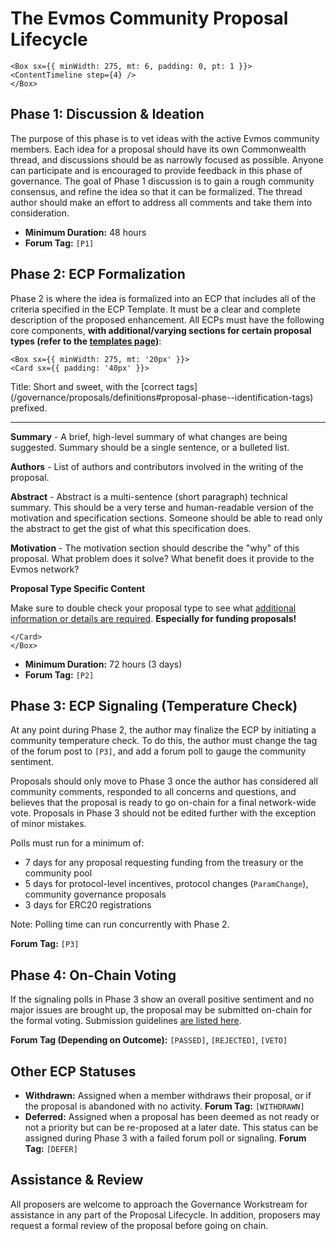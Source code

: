 
# The Evmos Community Proposal Lifecycle

    <Box sx={{ minWidth: 275, mt: 6, padding: 0, pt: 1 }}>
    <ContentTimeline step={4} />
    </Box>


## **Phase 1**: Discussion & Ideation

The purpose of this phase is to vet ideas with the active Evmos community members. Each idea for a proposal should have its own Commonwealth thread, and discussions should be as narrowly focused as possible. Anyone can participate and is encouraged to provide feedback in this phase of governance. The goal of Phase 1 discussion is to gain a rough community consensus, and refine the idea so that it can be formalized. The thread author should make an effort to address all comments and take them into consideration.

- **Minimum Duration:** 48 hours
- **Forum Tag:** `[P1]`

## **Phase 2**: ECP Formalization

Phase 2 is where the idea is formalized into an ECP that includes all of the criteria specified in the ECP Template. It must be a clear and complete description of the proposed enhancement. All ECPs must have the following core components, **with additional/varying sections for certain proposal types (refer to the [templates page](/governance/proposals/templates))**:


    <Box sx={{ minWidth: 275, mt: '20px' }}>
    <Card sx={{ padding: '40px' }}>

<p style={{ fontSize: '1.2rem', marginTop: 0, fontWeight: 600 }}>Title: Short and sweet, with the [correct tags](/governance/proposals/definitions#proposal-phase--identification-tags) prefixed.</p>
<hr />

**Summary** - A brief, high-level summary of what changes are being suggested. Summary should be a single sentence, or a bulleted list.

**Authors** - List of authors and contributors involved in the writing of the proposal.

**Abstract** - Abstract is a multi-sentence (short paragraph) technical summary. This should be a very terse and human-readable version of the motivation and specification sections. Someone should be able to read only the abstract to get the gist of what this specification does.

**Motivation** - The motivation section should describe the "why" of this proposal. What problem does it solve? What benefit does it provide to the Evmos network?

**Proposal Type Specific Content**

Make sure to double check your proposal type to see what [additional information or details are required](/governance/proposals/templates). **Especially for funding proposals!**

    </Card>
    </Box>


- **Minimum Duration:** 72 hours (3 days)
- **Forum Tag:** `[P2]`


## **Phase 3**: ECP Signaling (Temperature Check)

At any point during Phase 2, the author may finalize the ECP by initiating a community temperature check. To do this, the author must change the tag of the forum post to `[P3]`, and add a forum poll to gauge the community sentiment.

Proposals should only move to Phase 3 once the author has considered all community comments, responded to all concerns and questions, and believes that the proposal is ready to go on-chain for a final network-wide vote. Proposals in Phase 3 should not be edited further with the exception of minor mistakes. 

Polls must run for a minimum of:

- 7 days for any proposal requesting funding from the treasury or the community pool
- 5 days for protocol-level incentives, protocol changes (`ParamChange`), community governance proposals
- 3 days for ERC20 registrations

Note: Polling time can run concurrently with Phase 2. 

**Forum Tag:** `[P3]`


## **Phase 4**: On-Chain Voting

If the signaling polls in Phase 3 show an overall positive sentiment and no major issues are brought up, the proposal may be submitted on-chain for the formal voting. Submission guidelines [are listed here](/governance/proposals/submission).

**Forum Tag (Depending on Outcome):** `[PASSED]`, `[REJECTED]`, `[VETO]`

## Other ECP Statuses

- **Withdrawn:** Assigned when a member withdraws their proposal, or if the proposal is abandoned with no activity. **Forum Tag:** `[WITHDRAWN]`
- **Deferred:** Assigned when a proposal has been deemed as not ready or not a priority but can be re-proposed at a later date. This status can be assigned during Phase 3 with a failed forum poll or signaling. **Forum Tag:** `[DEFER]`

## Assistance & Review

All proposers are welcome to approach the Governance Workstream for assistance in any part of the Proposal Lifecycle. In addition, proposers may request a formal review of the proposal before going on chain.


